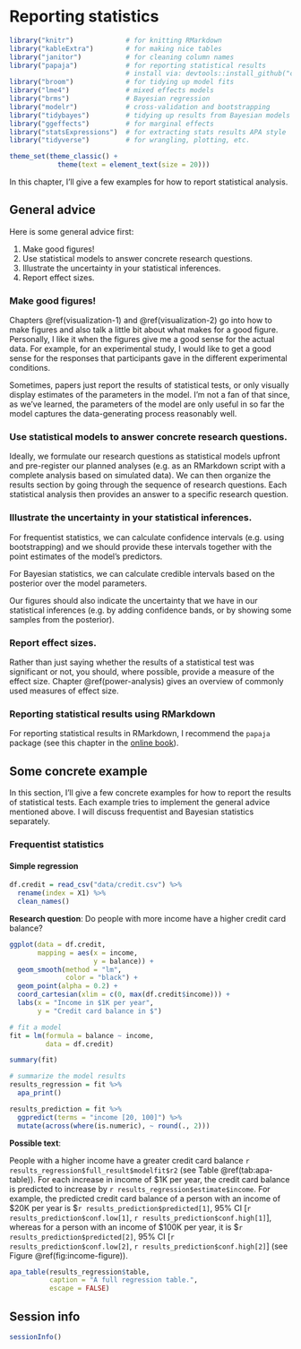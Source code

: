 # Reporting statistics 

```r
library("knitr")             # for knitting RMarkdown 
library("kableExtra")        # for making nice tables
library("janitor")           # for cleaning column names
library("papaja")            # for reporting statistical results
                             # install via: devtools::install_github("crsh/papaja")
library("broom")             # for tidying up model fits
library("lme4")              # mixed effects models 
library("brms")              # Bayesian regression
library("modelr")            # cross-validation and bootstrapping
library("tidybayes")         # tidying up results from Bayesian models
library("ggeffects")         # for marginal effects
library("statsExpressions")  # for extracting stats results APA style
library("tidyverse")         # for wrangling, plotting, etc. 

theme_set(theme_classic() +
            theme(text = element_text(size = 20)))
```

In this chapter, I'll give a few examples for how to report statistical analysis. 

## General advice

Here is some general advice first: 

1. Make good figures! 
2. Use statistical models to answer concrete research questions.
3. Illustrate the uncertainty in your statistical inferences. 
4. Report effect sizes. 

### Make good figures!

Chapters \@ref(visualization-1) and \@ref(visualization-2) go into how to make figures and also talk a little bit about what makes for a good figure. Personally, I like it when the figures give me a good sense for the actual data. For example, for an experimental study, I would like to get a good sense for the responses that participants gave in the different experimental conditions. 

Sometimes, papers just report the results of statistical tests, or only visually display estimates of the parameters in the model. I'm not a fan of that since, as we've learned, the parameters of the model are only useful in so far the model captures the data-generating process reasonably well. 

### Use statistical models to answer concrete research questions.

Ideally, we formulate our research questions as statistical models upfront and pre-register our planned analyses (e.g. as an RMarkdown script with a complete analysis based on simulated data). We can then organize the results section by going through the sequence of research questions. Each statistical analysis then provides an answer to a specific research question. 

### Illustrate the uncertainty in your statistical inferences. 

For frequentist statistics, we can calculate confidence intervals (e.g. using bootstrapping) and we should provide these intervals together with the point estimates of the model's predictors. 

For Bayesian statistics, we can calculate credible intervals based on the posterior over the model parameters. 

Our figures should also indicate the uncertainty that we have in our statistical inferences (e.g. by adding confidence bands, or by showing some samples from the posterior). 

### Report effect sizes.

Rather than just saying whether the results of a statistical test was significant or not, you should, where possible, provide a measure of the effect size. Chapter \@ref(power-analysis) gives an overview of commonly used measures of effect size. 

### Reporting statistical results using RMarkdown 

For reporting statistical results in RMarkdown, I recommend the `papaja` package (see this chapter in the [online book](https://crsh.github.io/papaja_man/reporting.html#results-from-statistical-tests)). 

## Some concrete example

In this section, I'll give a few concrete examples for how to report the results of statistical tests. Each example tries to implement the general advice mentioned above. I will discuss frequentist and Bayesian statistics separately.

### Frequentist statistics

#### Simple regression

```r
df.credit = read_csv("data/credit.csv") %>% 
  rename(index = X1) %>% 
  clean_names()
```

__Research question__: Do people with more income have a higher credit card balance? 

```r
ggplot(data = df.credit,
       mapping = aes(x = income,
                     y = balance)) + 
  geom_smooth(method = "lm",
              color = "black") + 
  geom_point(alpha = 0.2) +
  coord_cartesian(xlim = c(0, max(df.credit$income))) + 
  labs(x = "Income in $1K per year",
       y = "Credit card balance in $")
```

```r
# fit a model 
fit = lm(formula = balance ~ income,
         data = df.credit)

summary(fit)
```

```r
# summarize the model results 
results_regression = fit %>% 
  apa_print()

results_prediction = fit %>% 
  ggpredict(terms = "income [20, 100]") %>% 
  mutate(across(where(is.numeric), ~ round(., 2)))
```

**Possible text**:

People with a higher income have a greater credit card balance `r results_regression$full_result$modelfit$r2` (see Table \@ref(tab:apa-table)). For each increase in income of \$1K per year, the credit card balance is predicted to increase by `r results_regression$estimate$income`. For example, the predicted credit card balance of a person with an income of \$20K per year is \$`r results_prediction$predicted[1]`, 95% CI [`r results_prediction$conf.low[1]`, `r results_prediction$conf.high[1]`], whereas for a person with an income of \$100K per year, it is \$`r results_prediction$predicted[2]`, 95% CI [`r results_prediction$conf.low[2]`, `r results_prediction$conf.high[2]`] (see Figure \@ref(fig:income-figure)).

```r
apa_table(results_regression$table,
          caption = "A full regression table.",
          escape = FALSE)
```


<!-- ### Bayesian statistics -->

## Session info

```r
sessionInfo()
```


